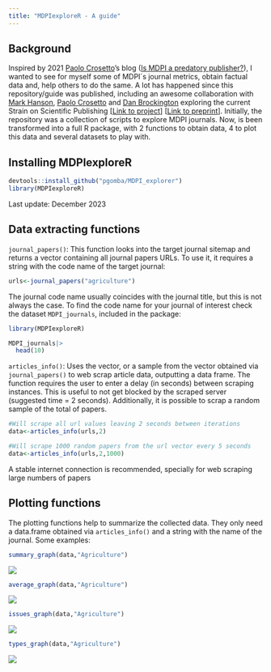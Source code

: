```yaml
---
title: "MDPIexploreR - A guide"
---
```


## Background {.unnumbered}

Inspired by 2021 [Paolo Crosetto](https://twitter.com/PaoloCrosetto)'s blog ([Is MDPI a predatory publisher?](https://paolocrosetto.wordpress.com/2021/04/12/is-mdpi-a-predatory-publisher/)), I wanted to see for myself some of MDPI´s journal metrics, obtain factual data and, help others to do the same. A lot has happened since this repository/guide was published, including an awesome collaboration with [Mark Hanson](https://fediscience.org/@MarkHanson), [Paolo Crosetto](https://twitter.com/PaoloCrosetto) and [Dan Brockington](https://twitter.com/danbrockington) exploring the current Strain on Scientific Publishing \[[Link to project](https://the-strain-on-scientific-publishing.github.io/website/)\] \[[Link to preprint](https://arxiv.org/abs/2309.15884)\]. Initially, the repository was a collection of scripts to explore MDPI journals. Now, is been transformed into a full R package, with 2 functions to obtain data, 4 to plot this data and several datasets to play with.

## Installing MDPIexploreR

```r
devtools::install_github("pgomba/MDPI_explorer")
library(MDPIexploreR)
```

::: callout-note
Last update: December 2023
:::

## Data extracting functions {.unnumbered}

`journal_papers()`: This function looks into the target journal sitemap and returns a vector containing all journal papers URLs. To use it, it requires a string with the code name of the target journal:

```r

urls<-journal_papers("agriculture")

```

The journal code name usually coincides with the journal title, but this is not always the case. To find the code name for your journal of interest check the dataset `MDPI_journals`, included in the package:

```r
library(MDPIexploreR)
```

```r
MDPI_journals|>
  head(10)
```

`articles_info()`: Uses the vector, or a sample from the vector obtained via `journal_papers()` to web scrap article data, outputting a data frame. The function requires the user to enter a delay (in seconds) between scraping instances. This is useful to not get blocked by the scraped server (suggested time = 2 seconds). Additionally, it is possible to scrap a random sample of the total of papers.

```r

#Will scrape all url values leaving 2 seconds between iterations
data<-articles_info(urls,2) 

#Will scrape 1000 random papers from the url vector every 5 seconds
data<-articles_info(urls,2,1000)

```

::: callout-important
A stable internet connection is recommended, specially for web scraping large numbers of papers
:::

## Plotting functions

The plotting functions help to summarize the collected data. They only need a data.frame obtained via `articles_info()` and a string with the name of the journal. Some examples:

```r

summary_graph(data,"Agriculture")

```

![](images/agriculture_summary_graph.png)

```r

average_graph(data,"Agriculture")
```

![](images/agriculture_average_graph.png)

```r
issues_graph(data,"Agriculture")

```

![](images/agriculture_issues_graph.png)

```r

types_graph(data,"Agriculture")
```

![](images/agriculture_types_graph.png)

